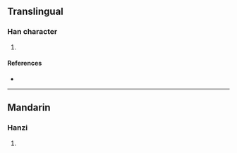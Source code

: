 {{character info/new}}
==Translingual==

===Han character===
{{Han char|rn=85|rad=水|as=13|sn=16|four=|canj=EYTO|ids=⿰氵遂}}

# {{defn|Han|sort=水13}}

====References====
* {{Han ref|kx=0654.050|dkj=18426|dj=1064.040|hdz=31747.100|uh=6FBB|ud=28603}}

----

==Mandarin==

===Hanzi===
{{cmn-hanzi|pin=[[suì]] ([[sui4]])|wg=sui<sup>4</sup>}}

# {{defn|lang=cmn|sort=水13}}